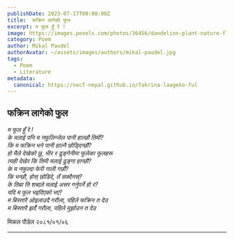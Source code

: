 ```yaml
---
publishDate: 2023-07-17T00:00:00Z
title:  फक्रिन लागेको फुल
excerpt: म फूल हुँ रे !
image: https://images.pexels.com/photos/36456/dandelion-plant-nature-flower.jpg?auto=compress&cs=tinysrgb&w=640&h=589&dpr=2
category: Poem
author: Mikal Paudel
authorAvatar: ~/assets/images/authors/mikal-paudel.jpg
tags:
  - Poem
  - Literature
metadata:
  canonical: https://necf-nepal.github.io/fakrina-laageko-ful
---
```



<div class="text-center">

## फक्रिन लागेको फुल

_म फूल हुँ रे !_\
_के मलाई पनि म नफूलिन्जेल पानी हाल्छौ तिमी?_\
_कि म फक्रिन भने पानी हाल्नै छोड्दिन्छौ?_\
_हो मैले देखेको छु, भीर र ढुङ्गेनीमा फूलेका फूलहरू_\
_त्यही देखेर कि तिमी मलाई ढुङ्गा हान्छौ?_\
_के म नफुल्दा फेरी गाली गर्छौ?_\
_कि भन्छौ, होस् छोडिदे, तँ सक्दैनस्?_\
_के तिम्रा ति शब्दले मलाई असर गर्नुपर्ने हो र?_\
_यदि म फूल भइदिएको भए?_\
_म बिस्तारै ओइलाउदै गरौला, पहिले फक्रिन त देउ_\
_म बिस्तारै झर्दै गरौला, पहिले मुर्झाउन त देउ_

</div>

<div class="flex flex-col items-end not-prose gap-2">
  <Avatar varient="rounded-full" src="~/assets/images/authors/mikal-paudel.jpg" />
  <span class="font-semibold">मिकल पौडेल </span>
  <span class="block">२०८१/०१/०६</span>
</div>

<hr />
